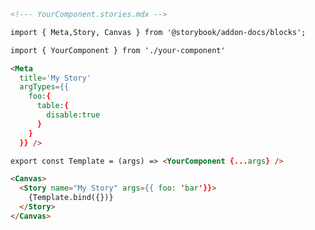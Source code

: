 ```md
<!--- YourComponent.stories.mdx -->

import { Meta,Story, Canvas } from '@storybook/addon-docs/blocks';

import { YourComponent } from './your-component'

<Meta 
  title='My Story' 
  argTypes={{
    foo:{
      table:{
        disable:true
      }
    }
  }} />

export const Template = (args) => <YourComponent {...args} />

<Canvas>
  <Story name="My Story" args={{ foo: 'bar'}}>
    {Template.bind({})}
  </Story>
</Canvas>
```